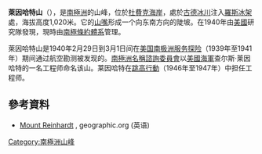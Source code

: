 {{coord|84|12|S|177|12|E|display=title}}

'''萊因哈特山'''（{{lang-en|Mount Reinhardt}}），是[[南極洲|南極洲]]的山峰，位於[[杜費克海岸|杜費克海岸]]，處於[[古德冰川|古德冰川]]注入[[羅斯冰架|羅斯冰架]]處，海拔高度1,020米。它的[[山嘴|山嘴]]形成一个向东南方向的陡坡。在1940年由[[美國|美國]]研究隊發現，現時由[[南極條約體系|南極條約體系]]管理。

萊因哈特山是1940年2月29日到3月1日间在[[美国南极洲服务探险|美国南极洲服务探险]]（1939年至1941年）期间通过航空勘测被发现的。[[南極洲名稱諮詢委員會|南極洲名稱諮詢委員會]]以[[美國海軍|美國海軍]]查尔斯·莱因哈特的一名工程师命名该山。莱因哈特在[[跳高行動|跳高行動]]（1946年至1947年）中担任工程师。

==參考資料==
{{usgs-gazetteer}}
* [http://www.geographic.org/geographic_names/antname.php?uni=12501&fid=antgeo_119 Mount Reinhardt] {{Wayback|url=http://www.geographic.org/geographic_names/antname.php?uni=12501&fid=antgeo_119 |date=20191204075855 }}, geographic.org (英语)

{{DEFAULTSORT:Mount Reinhardt}}
[[Category:南極洲山峰|Category:南極洲山峰]]